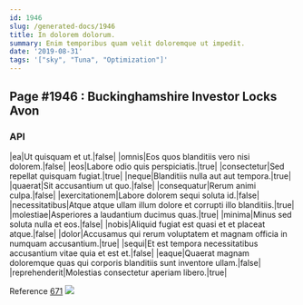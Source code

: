 ```yaml
---
id: 1946
slug: /generated-docs/1946
title: In dolorem dolorum.
summary: Enim temporibus quam velit doloremque ut impedit.
date: '2019-08-31'
tags: '["sky", "Tuna", "Optimization"]'
---
```


## Page #1946 : Buckinghamshire Investor Locks Avon
### API

|ea|Ut quisquam et ut.|false|
|omnis|Eos quos blanditiis vero nisi dolorem.|false|
|eos|Labore odio quis perspiciatis.|true|
|consectetur|Sed repellat quisquam fugiat.|true|
|neque|Blanditiis nulla aut aut tempora.|true|
|quaerat|Sit accusantium ut quo.|false|
|consequatur|Rerum animi culpa.|false|
|exercitationem|Labore dolorem sequi soluta id.|false|
|necessitatibus|Atque atque ullam illum dolore et corrupti illo blanditiis.|true|
|molestiae|Asperiores a laudantium ducimus quas.|true|
|minima|Minus sed soluta nulla et eos.|false|
|nobis|Aliquid fugiat est quasi et et placeat atque.|false|
|dolor|Accusamus qui rerum voluptatem et magnam officia in numquam accusantium.|true|
|sequi|Et est tempora necessitatibus accusantium vitae quia et est et.|false|
|eaque|Quaerat magnam doloremque quas qui corporis blanditiis sunt inventore ullam.|false|
|reprehenderit|Molestias consectetur aperiam libero.|true|

Reference [671](/generated-docs/671)
![](/assets/cats-0.jpg)



